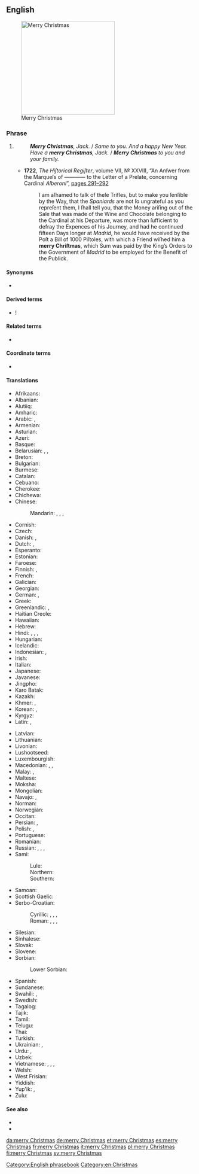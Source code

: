 ==English==
[[File:Merry Christmas.JPG|thumb|250px|upright|Merry Christmas]]

===Phrase===
{{en-phrase|[[good]] [[Christmas]]!}}

# {{non-gloss definition|Used to express good wishes on or before [[Christmas]] [[Christmas Day|Day]].}}
#: '''''Merry Christmas''', Jack.'' / ''Same to you. And a happy New Year.''
#: ''Have a '''merry Christmas''', Jack.'' / '''''Merry Christmas''' to you and your family.''
#* '''1722''', ''The Hiſtorical Regiſter'', volume VII, № XXVIII, “An Anſwer from the Marqueſs of ———— to the Letter of a Prelate, concerning Cardinal ''Alberoni''”, <span class="plainlinks">[http://books.google.co.uk/books?id=CNsRAAAAYAAJ&pg=PA291&dq=%22Merry+Christmas%22&hl=en&sa=X&ei=nwT5TumdHs6-8gPJ2uHKAQ&ved=0CEgQ6AEwAzgK#v=onepage&q=%22Merry%20Christmas%22&f=false pages 291–292]</span>
#*: I am aſhamed to talk of theſe Trifles, but to make you ſenſible by the Way, that the ''Spaniards'' are not ſo ungrateful as you repreſent them, I ſhall tell you, that the Money ariſing out of the Sale that was made of the Wine and Chocolate belonging to the Cardinal at his Departure, was more than ſufficient to defray the Expences of his Journey, and had he continued fifteen Days longer at ''Madrid'', he would have received by the Poſt a Bill of 1000 Piſtoles, with which a Friend wiſhed him a '''merry Chriſtmas''', which Sum was paid by the King’s Orders to<!-- page break in source --> the Government of ''Madrid'' to be employed for the Benefit of the Publick.

====Synonyms====
* {{l|en|Merry Xmas}}

====Derived terms====
* {{l|en|Merry Christmas and a Happy New Year}}!

====Related terms====
* {{l|en|Happy Christmas}} {{qualifier|Great Britain|Ireland}}

====Coordinate terms====
* {{l|en|Merry Eid}}

====Translations====
{{trans-top|good wishes at Christmas time}}
* Afrikaans: {{t|af|geseënde kerfees}}
* Albanian: {{t|sq|gëzuar Krishtlindja}}
* Alutiiq: {{t|ems|Nunaniqsaakici Aʀusistuami}}
* Amharic: {{t|am|መልካም ገና}}
* Arabic: {{t|ar|عِيد مِيلَاد مَجِيد}}, {{t|ar|مِيلَاد مَجِيد}}
* Armenian: {{t|hy|շնորհավոր Սուրբ Ծնունդ}}
* Asturian: {{t|ast|feliz navidá}}
* Azeri: {{t|az|xoşbəxt milad}}
* Basque: {{t+|eu|Eguberri on}}
* Belarusian: {{t|be|з Каляда́мі}}, {{t|be|з Нараджэ́ннем}}, {{t|be|з Нараджэ́ннем Хрыстовым}}
* Breton: {{t|br|nedeleg laouen}}
* Bulgarian: {{t|bg|Весела Коледа}}
* Burmese: {{t|bm|Hnit thit ku mingalar pa}}
* Catalan: {{t|ca|bon Nadal}}
* Cebuano: {{t|ceb|malipayong pasko}}
* Cherokee: {{t|chr|ᎤᏬᏢᏗ ᏓᏂᏍᏓᏲᎯᎲ}}
* Chichewa: {{t|ny|khrisimasi yabwino}}
* Chinese:
*: Mandarin: {{t+|cmn|聖誕快樂|sc=Hani}}, {{t+|cmn|圣诞快乐|tr=Shèngdàn kuàilè|sc=Hani}}, {{t|cmn|聖誕節快樂|sc=Hani}}, {{t|cmn|圣诞节快乐|tr=Shèngdànjié kuàilè|sc=Hani}}
* Cornish: {{t|kw|Nadelik Lowen}}
* Czech: {{t|cs|Veselé Vánoce}}
* Danish: {{t|da|glædelig jul}}, {{t+|da|god jul}}
* Dutch: {{t|nl|vrolijk kerstfeest}}, {{t|nl|prettig kerstfeest}}
* Esperanto: {{t|eo|ĝojan Kristnaskon}}
* Estonian: {{t|et|häid jõule}}
* Faroese: {{t|fo|gleðilig jól}}
* Finnish: {{t|fi|hyvää joulua}}, {{t|fi|hauskaa joulua}}
* French: {{t+|fr|joyeux Noël}}
* Galician: {{t|gl|bo Nadal!|m}}
* Georgian: {{t+|ka|შობას გილოცავთ}}
* German: {{t+|de|frohe Weihnachten}}, {{t|de|fröhliche Weihnachten}}
* Greek: {{t+|el|καλά Χριστούγεννα}}
* Greenlandic: {{t|kl|juullimi pilluarit}}, {{t|kl|juullisiorluarit}}
* Haitian Creole: {{t|ht|Jwaye Nowèl}}
* Hawaiian: {{t|haw|mele Kalikimaka}}
* Hebrew: {{t|he|חג מולד שמח|tr=khag molad sameakh}}
* Hindi: {{t|hi|शुभ बड़ा दिन}}, {{t|hi|शुभ क्रिस्मस}}, {{t|hi|मेरी क्रिसमस}}, {{t|hi|क्रिसमस मुबारक}}
* Hungarian: {{t+|hu|boldog karácsonyt}}
* Icelandic: {{t+|is|gleðileg jól}}
* Indonesian: {{t+|id|selamat hari Natal}}, {{t+|id|selamat Natal}}
* Irish: {{t|ga|Nollaig Shona}}
* Italian: {{t|it|buon Natale}}
* Japanese: {{t+|ja|メリークリスマス|tr=Meri Kurisumasu}}
* Javanese: {{t|jv|sugeng Natal}}
* Jingpho: {{t|kac|ngwi pyaw ai X'mas rai u ga!}}
* Karo Batak: {{t|btx|selamat wari Natal}}
* Kazakh: {{t|kk|рождество құтты болсын}}
* Khmer: {{t|km|រីករាយថ្ងៃបុណ្យណូអែល}}, {{t|km|បុណ្យ​ណូអែល}}
* Korean: {{t|ko|즐거운 성탄절|sc=Hang}}, {{t|ko|메리 크리스마스|sc=Hang}}
* Kyrgyz: {{t|ky|Жаратканнын туысымен|sc=Cyrl}}
* Latin: {{t|la|felix dies Nativitatis}}, {{t|la|Natale Hilare}}
{{trans-mid}}
* Latvian: {{t|lv|priecīgus Ziemassvētkus}}
* Lithuanian: {{t|lt|Linksmų Kalėdų}}
* Livonian: {{t|liv|rīemliži talšpivḑi}}
* Lushootseed: {{t|lut|haʔɬ pədx̌aʔx̌aʔ}}
* Luxembourgish: {{t|lb|froue Crëschtdag}}
* Macedonian: {{t|mk|Среќен Божиќ}}, {{t|mk|Христос се роди}} {{qualifier|greeting}}, {{t|mk|Навистина се роди}} {{qualifier|reply}}
* Malay: {{t|ms|selamat hari Natal}}, {{t|ms|selamat Natal}}
* Maltese: {{t|mt|il-Milied it-Tajjeb}}
* Moksha: {{t|mdf|Роштува мархта}}
* Mongolian: {{t|mn|Зул сарын мэнд хүргэе}}
* Navajo: {{t|nv|Yáʼátʼééh Késhmish}}, {{t|nv|Nizhónígo Késhmish Adííłeeł}}
* Norman: {{t|nrf|bouan Noué|alt=un bouan Noué!}} {{qualifier|Jersey}}
* Norwegian: {{t+|no|god jul}}
* Occitan: {{t|oc|Bon Nadal}}
* Persian: {{t|fa|میلاد مسیح مبارک باد|tr=milâd-e masih mobârak bâd|sc=fa-Arab}}, {{t|fa|کریسمس مبارک|tr=kerismas mobârak|sc=fa-Arab}}
* Polish: {{t+|pl|Wesołych Świąt}}, {{t|pl|Wesołych Świąt Bożego Narodzenia}}
* Portuguese: {{t+|pt|Feliz Natal}}
* Romanian: {{t+|ro|Crăciun fericit}}
* Russian: {{t+|ru|с Рождество́м}}, {{t|ru|с Рождество́м Христо́вым}}, {{t|ru|Весёлого Рождества́}}, {{t|ru|Счастли́вого Рождества́}}
* Sami:
*: Lule: {{t|smj|buorre javla}}
*: Northern: {{t|se|buorre juovla}}
*: Southern: {{t|sma|buerie jåvle}}
* Samoan: {{t|sm|Manuia le Kerisimasi}}
* Scottish Gaelic: {{t|gd|Nollaig Chridheil}}
* Serbo-Croatian:
*: Cyrillic: {{t|sh|Срећан Божић|sc=Cyrl}}, {{t|sh|Сретан Божић|sc=Cyrl}}, {{t|sh|Христос се роди|sc=Cyrl}}, {{t|sh|Ваистину се роди|sc=Cyrl}}
*: Roman: {{t|sh|Srećan Božić}}, {{t|sh|Sretan Božić}}, {{t|sh|Hristos se rodi}}, {{t|sh|Vaistinu se rodi}}
* Silesian: {{t|szl|Radosnych Godōw}}
* Sinhalese: {{t|si|සුභ නත්තලක්}}
* Slovak: {{t|sk|Veselé Vianoce}}
* Slovene: {{t|sl|Vesel božič}}
* Sorbian:
*: Lower Sorbian: {{t|dsb|Wjasołe gódy}}
* Spanish: {{t+|es|feliz Navidad}}
* Sundanese: {{t|su|wilujeng Natal}}
* Swahili: {{t|sw|heri ya Krismasi}}, {{t|sw|Krismasi njema}}
* Swedish: {{t+|sv|god jul}}
* Tagalog: {{t|tl|maligayang pasko}}
* Tajik: {{t|tg|мавлуди Исо муборак}}
* Tamil: {{t|ta|கிறிஸ்துமஸ் நல்வாழ்த்துக்கள்}}
* Telugu: {{t|te|మెర్రీ క్రిస్మస్}}
* Thai: {{t|th|สุขสันต์วันคริสต์มาส|tr=sòoksăn wan krítmâat}}
* Turkish: {{t|tr|mutlu Noeller}}
* Ukrainian: {{t|uk|з Різдво́м}}, {{t|uk|з Різдво́м Христо́вим}}
* Urdu: {{t|ur|کرسمس مبارک|tr=krismas mubārak}}, {{t|ur|میری کرسمس|tr=merī krismas}}
* Uzbek: {{t|uz|rojdestvo muborak}}
* Vietnamese: {{t|vi|chúc mừng Giáng sinh}}, {{t|vi|chúc mừng Nô-en}}, {{t|vi|chức mừng Giáng sinh}}, {{t|vi|chức mừng Nô-en}}
* Welsh: {{t|cy|Nadolig Llawen}}
* West Frisian: {{t|fy|noflike krystdagen}}
* Yiddish: {{t|yi|פֿרײלעכע ניטל}}
* Yup'ik: {{t|esu|Alussistuaqegtaarmek piamken}}, {{t|esu|Alussistuaqegcikici}} {{qualifier|plural subject, plural object}}
* Zulu: {{t|zu|uKhisimusi oMuhle}}
{{trans-bottom}}

====See also====
* {{l|en|season's greetings}}
* {{l|en|Happy Holidays}}

[[Category:English phrasebook]]
[[Category:en:Christmas]]

[[da:merry Christmas]]
[[de:merry Christmas]]
[[et:merry Christmas]]
[[es:merry Christmas]]
[[fr:merry Christmas]]
[[it:merry Christmas]]
[[pl:merry Christmas]]
[[fi:merry Christmas]]
[[sv:merry Christmas]]